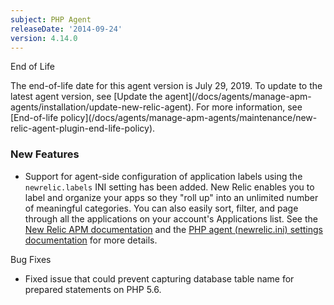 ```yaml
---
subject: PHP Agent
releaseDate: '2014-09-24'
version: 4.14.0
---
```


End of Life

<Callout variant="important">
  The end-of-life date for this agent version is July 29, 2019. To update to the latest agent version, see [Update the agent](/docs/agents/manage-apm-agents/installation/update-new-relic-agent). For more information, see [End-of-life policy](/docs/agents/manage-apm-agents/maintenance/new-relic-agent-plugin-end-life-policy).
</Callout>

### New Features

* Support for agent-side configuration of application labels using the `newrelic.labels` INI setting has been added.
  New Relic enables you to label and organize your apps so they "roll up" into an unlimited number of meaningful categories. You can also easily sort, filter, and page through all the applications on your account's Applications list.
  See the [New Relic APM documentation](https://docs.newrelic.com/docs/apm/new-relic-apm/maintenance/categories-rollups-organizing-your-apps) and the [PHP agent (newrelic.ini) settings documentation](https://docs.newrelic.com/docs/agents/php-agent/configuration/php-agent-newrelicini-settings#inivar-labels) for more details.

Bug Fixes

* Fixed issue that could prevent capturing database table name for prepared statements on PHP 5.6.
